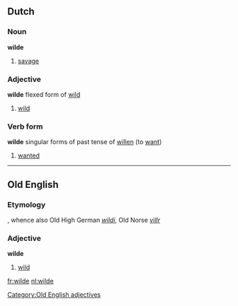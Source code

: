 {{also|Wilde}}
==Dutch==

===Noun===
'''wilde'''

# [[savage]]

===Adjective===
'''wilde''' flexed form of [[wild]]

# [[wild]]

===Verb form===
'''wilde''' singular forms of past tense of [[willen]] (to [[want]])

# [[wanted]]

----

==Old English==

===Etymology===
{{proto|Germanic|wilthijaz|lang=ang}}, whence also Old High German ''[[wildi]]'', Old Norse ''[[villr]]''

===Adjective===
'''wilde'''

# [[wild]]

[[Category:Old English adjectives]]

[[fr:wilde]]
[[nl:wilde]]